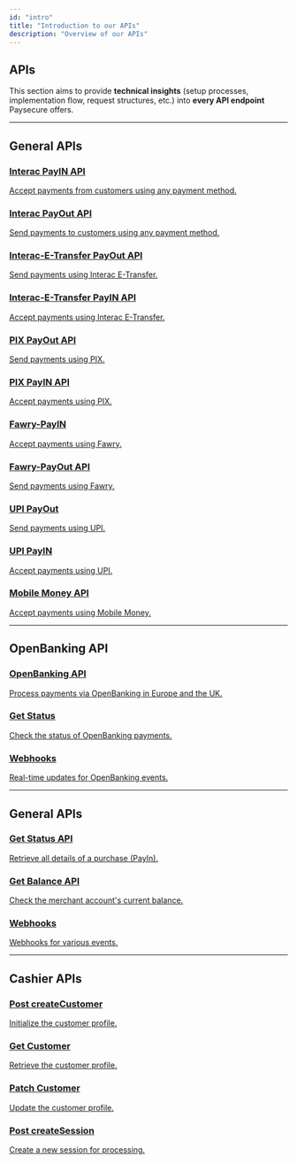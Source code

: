 ```yaml
---
id: "intro"
title: "Introduction to our APIs"
description: "Overview of our APIs"
---
```



## APIs

This section aims to provide **technical insights** (setup processes, implementation flow, request structures, etc.) into **every API endpoint** Paysecure offers.

---

## General APIs

<div className="card-grid">
  <a className="card" href="/docs/api-reference/interac/pay-in">
    <h3>Interac PayIN API</h3>
    <p>Accept payments from customers using any payment method.</p>
  </a>
  <a className="card" href="/docs/api-reference/interac/pay-out">
    <h3>Interac PayOut API</h3>
    <p>Send payments to customers using any payment method.</p>
  </a>
  <a className="card" href="/docs/api-reference/interac-e-transfer/pay-out">
    <h3>Interac-E-Transfer PayOut API</h3>
    <p>Send payments using Interac E-Transfer.</p>
  </a>
  <a className="card" href="/docs/api-reference/interac-e-transfer/pay-in">
    <h3>Interac-E-Transfer PayIN API</h3>
    <p>Accept payments using Interac E-Transfer.</p>
  </a>
  <a className="card" href="/docs/api-reference/pix/pay-out">
    <h3>PIX PayOut API</h3>
    <p>Send payments using PIX.</p>
  </a>
  <a className="card" href="/docs/api-reference/pix/pay-in">
    <h3>PIX PayIN API</h3>
    <p>Accept payments using PIX.</p>
  </a>
  <a className="card" href="/docs/api-reference/fawry-pay/pay-in">
    <h3>Fawry-PayIN</h3>
    <p>Accept payments using Fawry.</p>
  </a>
  <a className="card" href="/docs/api-reference/fawry-pay/pay-out">
    <h3>Fawry-PayOut API</h3>
    <p>Send payments using Fawry.</p>
  </a>
  <a className="card" href="/docs/api-reference/upi/pay-out">
    <h3>UPI PayOut</h3>
    <p>Send payments using UPI.</p>
  </a>
  <a className="card" href="/docs/api-reference/upi/pay-in">
    <h3>UPI PayIN</h3>
    <p>Accept payments using UPI.</p>
  </a>
  <a className="card" href="/docs/api-reference/mobile-money/pay-out">
    <h3>Mobile Money API</h3>
    <p>Accept payments using Mobile Money.</p>
  </a>
</div>

---

## OpenBanking API

<div className="card-grid">
  <a className="card" href="/api-reference/openbanking/openbanking-api">
    <h3>OpenBanking API</h3>
    <p>Process payments via OpenBanking in Europe and the UK.</p>
  </a>
  <a className="card" href="/api-reference/openbanking/get-status">
    <h3>Get Status</h3>
    <p>Check the status of OpenBanking payments.</p>
  </a>
  <a className="card" href="/api-reference/openbanking/webhooks">
    <h3>Webhooks</h3>
    <p>Real-time updates for OpenBanking events.</p>
  </a>
</div>

---

## General APIs

<div className="card-grid">
  <a className="card" href="/api-reference/get-status-api/get-status-api">
    <h3>Get Status API</h3>
    <p>Retrieve all details of a purchase (PayIn).</p>
  </a>
  <a className="card" href="/api-reference/get-balance-api/documentation">
    <h3>Get Balance API</h3>
    <p>Check the merchant account's current balance.</p>
  </a>
  <a className="card" href="/api-reference/webhooks">
    <h3>Webhooks</h3>
    <p>Webhooks for various events.</p>
  </a>
</div>

---

## Cashier APIs

<div className="card-grid">
  <a className="card" href="/api-reference/cashier/post-customer/index">
    <h3>Post createCustomer</h3>
    <p>Initialize the customer profile.</p>
  </a>
  <a className="card" href="/api-reference/cashier/get-customer/index">
    <h3>Get Customer</h3>
    <p>Retrieve the customer profile.</p>
  </a>
  <a className="card" href="/api-reference/cashier/patch-customer/index">
    <h3>Patch Customer</h3>
    <p>Update the customer profile.</p>
  </a>
  <a className="card" href="/api-reference/cashier/post-create-session/index">
    <h3>Post createSession</h3>
    <p>Create a new session for processing.</p>
  </a>
</div>
